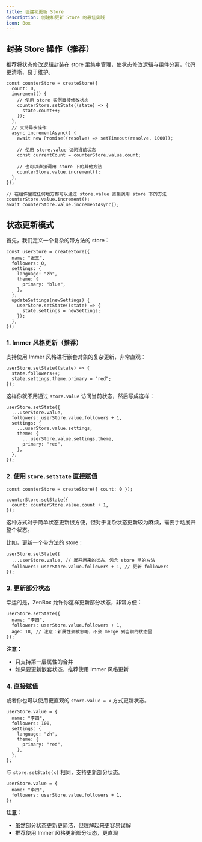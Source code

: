 ```yaml
---
title: 创建和更新 Store
description: 创建和更新 Store 的最佳实践
icon: Box
---
```


## 封装 Store 操作（推荐）

推荐将状态修改逻辑封装在 store 里集中管理，使状态修改逻辑与组件分离，代码更清晰、易于维护。

```tsx
const counterStore = createStore({
  count: 0,
  increment() {
    // 使用 store 实例直接修改状态
    counterStore.setState((state) => {
      state.count++;
    });
  },
  // 支持异步操作
  async incrementAsync() {
    await new Promise((resolve) => setTimeout(resolve, 1000));

    // 使用 store.value 访问当前状态
    const currentCount = counterStore.value.count;

    // 也可以直接调用 store 下的其他方法
    counterStore.value.increment();
  },
});

// 在组件里或任何地方都可以通过 store.value 直接调用 store 下的方法
counterStore.value.increment();
await counterStore.value.incrementAsync();
```

## 状态更新模式

首先，我们定义一个复杂的带方法的 store：

```tsx
const userStore = createStore({
  name: "张三",
  followers: 0,
  settings: {
    language: "zh",
    theme: {
      primary: "blue",
    },
  },
  updateSettings(newSettings) {
    userStore.setState((state) => {
      state.settings = newSettings;
    });
  },
});
```

### 1. Immer 风格更新（推荐）

支持使用 Immer 风格进行嵌套对象的复杂更新，非常直观：

```tsx
userStore.setState((state) => {
  state.followers++;
  state.settings.theme.primary = "red";
});
```

这样你就不用通过 `store.value` 访问当前状态，然后写成这样：

```tsx
userStore.setState({
  ...userStore.value,
  followers: userStore.value.followers + 1,
  settings: {
    ...userStore.value.settings,
    theme: {
      ...userStore.value.settings.theme,
      primary: "red",
    },
  },
});
```

### 2. 使用 `store.setState` 直接赋值

```tsx
const counterStore = createStore({ count: 0 });

counterStore.setState({
  count: counterStore.value.count + 1,
});
```

这种方式对于简单状态更新很方便，但对于复杂状态更新较为麻烦，需要手动展开整个状态。

比如，更新一个带方法的 store：

```tsx
userStore.setState({
  ...userStore.value, // 展开原来的状态，包含 store 里的方法
  followers: userStore.value.followers + 1, // 更新 followers
});
```

### 3. 更新部分状态

幸运的是，ZenBox 允许你这样更新部分状态，非常方便：

```tsx
userStore.setState({
  name: "李四",
  followers: userStore.value.followers + 1,
  age: 18, // 注意：新属性会被忽略，不会 merge 到当前的状态里
});
```

**注意：**

- 只支持第一层属性的合并
- 如果要更新嵌套状态，推荐使用 Immer 风格更新

### 4. 直接赋值

或者你也可以使用更直观的 `store.value = x` 方式更新状态。

```tsx
userStore.value = {
  name: "李四",
  followers: 100,
  settings: {
    language: "zh",
    theme: {
      primary: "red",
    },
  },
};
```

与 `store.setState(x)` 相同，支持更新部分状态。

```tsx
userStore.value = {
  name: "李四",
  followers: userStore.value.followers + 1,
};
```

**注意：**

- 虽然部分状态更新更简洁，但理解起来更容易误解
- 推荐使用 Immer 风格更新部分状态，更直观
